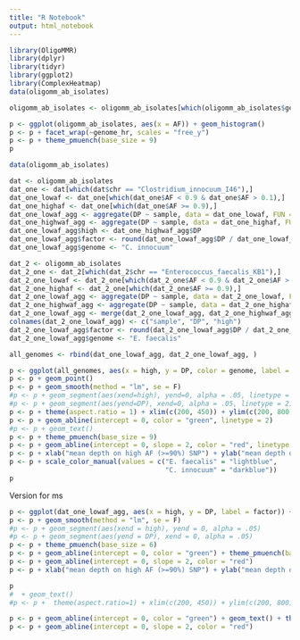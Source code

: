 ```yaml
---
title: "R Notebook"
output: html_notebook
---
```


```r
library(OligoMMR)
library(dplyr)
library(tidyr)
library(ggplot2)
library(ComplexHeatmap)
data(oligomm_ab_isolates)
```

```r
oligomm_ab_isolates <- oligomm_ab_isolates[which(oligomm_ab_isolates$genome_hr == "C. innocuum"),]

p <- ggplot(oligomm_ab_isolates, aes(x = AF)) + geom_histogram() 
p <- p + facet_wrap(~genome_hr, scales = "free_y")
p <- p + theme_pmuench(base_size = 9)
p
```

```r
data(oligomm_ab_isolates)

dat <- oligomm_ab_isolates
dat_one <- dat[which(dat$chr == "Clostridium_innocuum_I46"),]
dat_one_lowaf <- dat_one[which(dat_one$AF < 0.9 & dat_one$AF > 0.1),]
dat_one_highaf <- dat_one[which(dat_one$AF >= 0.9),]
dat_one_lowaf_agg <- aggregate(DP ~ sample, data = dat_one_lowaf, FUN = mean)
dat_one_highwaf_agg <- aggregate(DP ~ sample, data = dat_one_highaf, FUN = mean)
dat_one_lowaf_agg$high <- dat_one_highwaf_agg$DP
dat_one_lowaf_agg$factor <- round(dat_one_lowaf_agg$DP / dat_one_lowaf_agg$high, digits = 1)
dat_one_lowaf_agg$genome <- "C. innocuum"

dat_2 <- oligomm_ab_isolates
dat_2_one <- dat_2[which(dat_2$chr == "Enterococcus_faecalis_KB1"),]
dat_2_one_lowaf <- dat_2_one[which(dat_2_one$AF < 0.9 & dat_2_one$AF > 0.1),]
dat_2_one_highaf <- dat_2_one[which(dat_2_one$AF >= 0.9),]
dat_2_one_lowaf_agg <- aggregate(DP ~ sample, data = dat_2_one_lowaf, FUN = mean)
dat_2_one_highwaf_agg <- aggregate(DP ~ sample, data = dat_2_one_highaf, FUN = mean)
dat_2_one_lowaf_agg <- merge(dat_2_one_lowaf_agg, dat_2_one_highwaf_agg, by = "sample")
colnames(dat_2_one_lowaf_agg) <- c("sample", "DP", "high")
dat_2_one_lowaf_agg$factor <- round(dat_2_one_lowaf_agg$DP / dat_2_one_lowaf_agg$high, digits = 1)
dat_2_one_lowaf_agg$genome <- "E. faecalis"

all_genomes <- rbind(dat_one_lowaf_agg, dat_2_one_lowaf_agg, )

p <- ggplot(all_genomes, aes(x = high, y = DP, color = genome, label = factor)) 
p <- p + geom_point()
p <- p + geom_smooth(method = "lm", se = F)
#p <- p + geom_segment(aes(xend=high), yend=0, alpha = .05, linetype = 2)
#p <- p + geom_segment(aes(yend=DP), xend=0, alpha = .05, linetype = 2)
p <- p + theme(aspect.ratio = 1) + xlim(c(200, 450)) + ylim(c(200, 800))
p <- p + geom_abline(intercept = 0, color = "green", linetype = 2) 
#p <- p + geom_text() 
p <- p + theme_pmuench(base_size = 9)
p <- p + geom_abline(intercept = 0, slope = 2, color = "red", linetype = 2) 
p <- p + xlab("mean depth on high AF (>=90%) SNP") + ylab("mean depth on intermediate AF (<90% & >10%) SNPs")
p <- p + scale_color_manual(values = c("E. faecalis" = "lightblue",
                                       "C. innocuum" = "darkblue"))
p

```

Version for ms

```r
p <- ggplot(dat_one_lowaf_agg, aes(x = high, y = DP, label = factor)) + geom_point()
p <- p + geom_smooth(method = "lm", se = F)
#p <- p + geom_segment(aes(xend = high), yend = 0, alpha = .05)
#p <- p + geom_segment(aes(yend = DP), xend = 0, alpha = .05)
p <- p + theme_pmuench(base_size = 6)
p <- p + geom_abline(intercept = 0, color = "green") + theme_pmuench(base_size = 9)
p <- p + geom_abline(intercept = 0, slope = 2, color = "red") 
p <- p + xlab("mean depth on high AF (>=90%) SNP") + ylab("mean depth on intermediate AF (<90%) SNPs") + ggtitle("C. innocuum")

p
#  + geom_text()
#p <- p +  theme(aspect.ratio=1) + xlim(c(200, 450)) + ylim(c(200, 800))

p <- p + geom_abline(intercept = 0, color = "green") + geom_text() + theme_pmuench(base_size = 9)
p <- p + geom_abline(intercept = 0, slope = 2, color = "red") 
```

